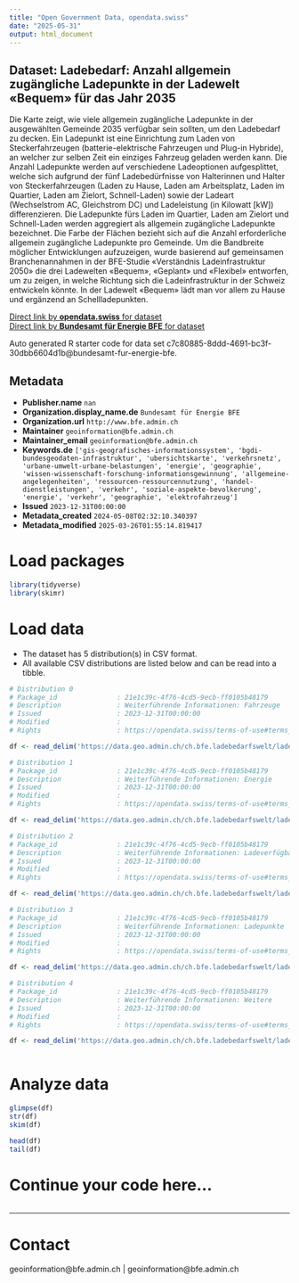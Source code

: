 ```yaml
---
title: "Open Government Data, opendata.swiss"
date: "2025-05-31"
output: html_document
---
```


## Dataset: Ladebedarf: Anzahl allgemein zugängliche Ladepunkte in der Ladewelt «Bequem» für das Jahr 2035

Die Karte zeigt, wie viele allgemein zugängliche Ladepunkte in der ausgewählten Gemeinde 2035 verfügbar sein sollten, um den Ladebedarf zu decken. Ein Ladepunkt ist eine Einrichtung zum Laden von Steckerfahrzeugen (batterie-elektrische Fahrzeugen und Plug-in Hybride), an welcher zur selben Zeit ein einziges Fahrzeug geladen werden kann. Die Anzahl Ladepunkte werden auf verschiedene Ladeoptionen aufgesplittet, welche sich aufgrund der fünf Ladebedürfnisse von Halterinnen und Halter von Steckerfahrzeugen (Laden zu Hause, Laden am Arbeitsplatz, Laden im Quartier, Laden am Zielort, Schnell-Laden) sowie der Ladeart (Wechselstrom AC, Gleichstrom DC) und Ladeleistung (in Kilowatt [kW]) differenzieren. Die Ladepunkte fürs Laden im Quartier, Laden am Zielort und Schnell-Laden werden aggregiert als allgemein zugängliche Ladepunkte bezeichnet. Die Farbe der Flächen bezieht sich auf die Anzahl erforderliche allgemein zugängliche Ladepunkte pro Gemeinde. Um die Bandbreite möglicher Entwicklungen aufzuzeigen, wurde basierend auf gemeinsamen Branchenannahmen in der BFE-Studie «Verständnis Ladeinfrastruktur 2050» die drei Ladewelten «Bequem», «Geplant» und «Flexibel» entworfen, um zu zeigen, in welche Richtung sich die Ladeinfrastruktur in der Schweiz entwickeln könnte. In der Ladewelt «Bequem» lädt man vor allem zu Hause und ergänzend an Schellladepunkten.

[Direct link by **opendata.swiss** for dataset](https://opendata.swiss/de/dataset/ladebedarf-anzahl-allgemein-zugangliche-ladepunkte-in-der-ladewelt-bequem-fur-das-jahr-2035)<br>
[Direct link by **Bundesamt für Energie BFE** for dataset](https://www.bfe.admin.ch/ladebedarfsszenarien)

Auto generated R starter code for data set c7c80885-8ddd-4691-bc3f-30dbb6604d1b@bundesamt-fur-energie-bfe.

## Metadata

- **Publisher.name** `nan`
- **Organization.display_name.de** `Bundesamt für Energie BFE`
- **Organization.url** `http://www.bfe.admin.ch`
- **Maintainer** `geoinformation@bfe.admin.ch`
- **Maintainer_email** `geoinformation@bfe.admin.ch`
- **Keywords.de** `['gis-geografisches-informationssystem', 'bgdi-bundesgeodaten-infrastruktur', 'ubersichtskarte', 'verkehrsnetz', 'urbane-umwelt-urbane-belastungen', 'energie', 'geographie', 'wissen-wissenschaft-forschung-informationsgewinnung', 'allgemeine-angelegenheiten', 'ressourcen-ressourcennutzung', 'handel-dienstleistungen', 'verkehr', 'soziale-aspekte-bevolkerung', 'energie', 'verkehr', 'geographie', 'elektrofahrzeug']`
- **Issued** `2023-12-31T00:00:00`
- **Metadata_created** `2024-05-08T02:32:10.340397`
- **Metadata_modified** `2025-03-26T01:55:14.819417`


# Load packages

```r

library(tidyverse)
library(skimr)

```

# Load data

-   The dataset has 5 distribution(s) in CSV format.
-   All available CSV distributions are listed below and can be read into a tibble.

```r

# Distribution 0
# Package_id               : 21e1c39c-4f76-4cd5-9ecb-ff0105b48179
# Description              : Weiterführende Informationen: Fahrzeuge
# Issued                   : 2023-12-31T00:00:00
# Modified                 : 
# Rights                   : https://opendata.swiss/terms-of-use#terms_by

df <- read_delim('https://data.geo.admin.ch/ch.bfe.ladebedarfswelt/ladebedarfswelt/ladebedarfswelt-fahrzeuge_2056.csv.zip')

# Distribution 1
# Package_id               : 21e1c39c-4f76-4cd5-9ecb-ff0105b48179
# Description              : Weiterführende Informationen: Energie
# Issued                   : 2023-12-31T00:00:00
# Modified                 : 
# Rights                   : https://opendata.swiss/terms-of-use#terms_by

df <- read_delim('https://data.geo.admin.ch/ch.bfe.ladebedarfswelt/ladebedarfswelt/ladebedarfswelt-energie_2056.csv.zip')

# Distribution 2
# Package_id               : 21e1c39c-4f76-4cd5-9ecb-ff0105b48179
# Description              : Weiterführende Informationen: Ladeverfügbarkeit
# Issued                   : 2023-12-31T00:00:00
# Modified                 : 
# Rights                   : https://opendata.swiss/terms-of-use#terms_by

df <- read_delim('https://data.geo.admin.ch/ch.bfe.ladebedarfswelt/ladebedarfswelt/ladebedarfswelt-verfuegbarkeit_2056.csv.zip')

# Distribution 3
# Package_id               : 21e1c39c-4f76-4cd5-9ecb-ff0105b48179
# Description              : Weiterführende Informationen: Ladepunkte
# Issued                   : 2023-12-31T00:00:00
# Modified                 : 
# Rights                   : https://opendata.swiss/terms-of-use#terms_by

df <- read_delim('https://data.geo.admin.ch/ch.bfe.ladebedarfswelt/ladebedarfswelt/ladebedarfswelt-ladepunkte_2056.csv.zip')

# Distribution 4
# Package_id               : 21e1c39c-4f76-4cd5-9ecb-ff0105b48179
# Description              : Weiterführende Informationen: Weitere
# Issued                   : 2023-12-31T00:00:00
# Modified                 : 
# Rights                   : https://opendata.swiss/terms-of-use#terms_by

df <- read_delim('https://data.geo.admin.ch/ch.bfe.ladebedarfswelt/ladebedarfswelt/ladebedarfswelt-weitere_2056.csv.zip')



```

# Analyze data

```r

glimpse(df)
str(df)
skim(df)

head(df)
tail(df)

```

# Continue your code here...

```r

```

------------------------------------------------------------------------

# Contact

geoinformation@bfe.admin.ch | geoinformation@bfe.admin.ch
